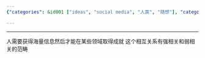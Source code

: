 ```yaml
---
{"categories": &id001 ["ideas", "social media", "人类", "随想"], "category": "Information Management", "date": "2022-08-23 06:29:24", "description": "The text explores the concept that acquiring substantial amounts of information is crucial for accomplishment in diverse domains, and highlights the distinction between strong and weak correlations.", "tags": *id001, "title": "关于人类发展规律和需求的随想"}

---
```


------

人需要获得海量信息然后才能在某些领域取得成就 这个相互关系有强相关和弱相关的范畴

